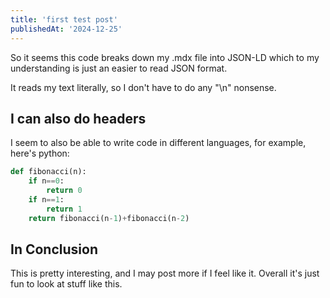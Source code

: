 ```yaml
---
title: 'first test post'
publishedAt: '2024-12-25'
---
```


So it seems this code breaks down my .mdx file into JSON-LD which to my understanding is just an easier to read JSON format.

It reads my text literally, so I don't have to do any "\n" nonsense.

## I can also do headers

I seem to also be able to write code in different languages, for example, here's python:

```python
def fibonacci(n):
    if n==0:
        return 0
    if n==1:
        return 1
    return fibonacci(n-1)+fibonacci(n-2)

```

## In Conclusion
This is pretty interesting, and I may post more if I feel like it. Overall it's just fun to look at stuff like this.
